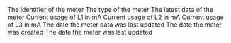 <ResponseField name="id" type="integer">
    The identifier of the meter
</ResponseField>
<ResponseField name="type" type="string">
    The type of the meter
    <Snippet file="types/Meter/MeterType.mdx"/>
</ResponseField>
<ResponseField name="latest_data" type="MeterData">
    The latest data of the meter
    <Expandable title="MeterData">
        <ResponseField name="l1" type="integer">
            Current usage of L1 in mA
        </ResponseField>
        <ResponseField name="l2" type="integer">
            Current usage of L2 in mA
        </ResponseField>
        <ResponseField name="l3" type="integer">
            Current usage of L3 in mA
        </ResponseField>
        <ResponseField name="updated_at" type="string">
            The date the meter data was last updated
        </ResponseField>
    </Expandable>
</ResponseField>
<ResponseField name="created_at" type="string">
    The date the meter was created
</ResponseField>
<ResponseField name="updated_at" type="string">
    The date the meter was last updated
</ResponseField>